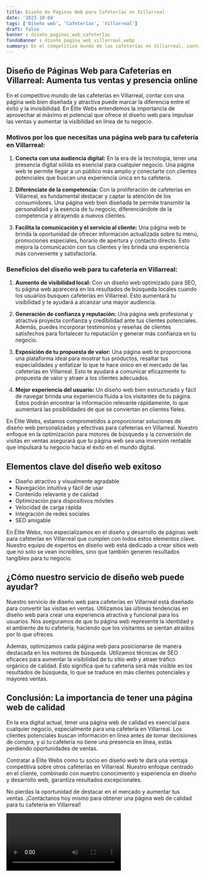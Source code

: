 ```yaml
---
title: Diseño de Páginas Web para Cafeterías en Villarreal
date: '2023-10-04'
tags: ['Diseño web', 'Cafeterías', 'Villarreal']
draft: false
banner : diseño_paginas_web_cafeterías
fondoBanner : diseño_pagina_web_villarreal.webp
summary: En el competitivo mundo de las cafeterías en Villarreal, contar con una página web bien diseñada y atractiva puede marcar la diferencia entre el éxito y la invisibilidad. En Élite Webs entendemos la importancia de aprovechar al máximo el potencial que ofrece el diseño web para impulsar las ventas y aumentar la visibilidad en línea de tu negocio.
---
```


## **Diseño de Páginas Web para Cafeterías en Villarreal: Aumenta tus ventas y presencia online** 

En el competitivo mundo de las cafeterías en Villarreal, contar con una página web bien diseñada y atractiva puede marcar la diferencia entre el éxito y la invisibilidad. En Élite Webs entendemos la importancia de aprovechar al máximo el potencial que ofrece el diseño web para impulsar las ventas y aumentar la visibilidad en línea de tu negocio.

### **Motivos por los que necesitas una página web para tu cafetería en Villarreal:**

1. **Conecta con una audiencia digital:** En la era de la tecnología, tener una presencia digital sólida es esencial para cualquier negocio. Una página web te permite llegar a un público más amplio y conectarte con clientes potenciales que buscan una experiencia única en tu cafetería.

2. **Diferénciate de la competencia:** Con la proliferación de cafeterías en Villarreal, es fundamental destacar y captar la atención de los consumidores. Una página web bien diseñada te permite transmitir la personalidad y la esencia de tu negocio, diferenciándote de la competencia y atrayendo a nuevos clientes.

3. **Facilita la comunicación y el servicio al cliente:** Una página web te brinda la oportunidad de ofrecer información actualizada sobre tu menú, promociones especiales, horario de apertura y contacto directo. Esto mejora la comunicación con tus clientes y les brinda una experiencia más conveniente y satisfactoria.

### **Beneficios del diseño web para tu cafetería en Villarreal:**

1. **Aumento de visibilidad local:** Con un diseño web optimizado para SEO, tu página web aparecerá en los resultados de búsqueda locales cuando los usuarios busquen cafeterías en Villarreal. Esto aumentará tu visibilidad y te ayudará a alcanzar una mayor audiencia.

2. **Generación de confianza y reputación:** Una página web profesional y atractiva proyecta confianza y credibilidad ante tus clientes potenciales. Además, puedes incorporar testimonios y reseñas de clientes satisfechos para fortalecer tu reputación y generar más confianza en tu negocio.

3. **Exposición de tu propuesta de valor:** Una página web te proporciona una plataforma ideal para mostrar tus productos, resaltar tus especialidades y enfatizar lo que te hace único en el mercado de las cafeterías en Villarreal. Esto te ayudará a comunicar eficazmente tu propuesta de valor y atraer a los clientes adecuados.

4. **Mejor experiencia del usuario:** Un diseño web bien estructurado y fácil de navegar brinda una experiencia fluida a los visitantes de tu página. Estos podrán encontrar la información relevante rápidamente, lo que aumentará las posibilidades de que se conviertan en clientes fieles.

En Élite Webs, estamos comprometidos a proporcionar soluciones de diseño web personalizadas y efectivas para cafeterías en Villarreal. Nuestro enfoque en la optimización para motores de búsqueda y la conversión de visitas en ventas asegurará que tu página web sea una inversión rentable que impulsará tu negocio hacia el éxito en el mundo digital.

<GifSeo />

<Cta />

## Elementos clave del diseño web exitoso

- Diseño atractivo y visualmente agradable
- Navegación intuitiva y fácil de usar
- Contenido relevante y de calidad
- Optimización para dispositivos móviles
- Velocidad de carga rápida
- Integración de redes sociales
- SEO amigable

En Élite Webs, nos especializamos en el diseño y desarrollo de páginas web para cafeterías en Villarreal que cumplen con todos estos elementos clave. Nuestro equipo de expertos en diseño web está dedicado a crear sitios web que no solo se vean increíbles, sino que también generen resultados tangibles para tu negocio.

## ¿Cómo nuestro servicio de diseño web puede ayudar?

Nuestro servicio de diseño web para cafeterías en Villarreal está diseñado para convertir las visitas en ventas. Utilizamos las últimas tendencias en diseño web para crear una experiencia atractiva y funcional para los usuarios. Nos aseguramos de que tu página web represente la identidad y el ambiente de tu cafetería, haciendo que los visitantes se sientan atraídos por lo que ofreces.

Además, optimizamos cada página web para posicionarse de manera destacada en los motores de búsqueda. Utilizamos técnicas de SEO eficaces para aumentar la visibilidad de tu sitio web y atraer tráfico orgánico de calidad. Esto significa que tu cafetería será más visible en los resultados de búsqueda, lo que se traduce en más clientes potenciales y mayores ventas.

## Conclusión: La importancia de tener una página web de calidad

En la era digital actual, tener una página web de calidad es esencial para cualquier negocio, especialmente para una cafetería en Villarreal. Los clientes potenciales buscan información en línea antes de tomar decisiones de compra, y si tu cafetería no tiene una presencia en línea, estás perdiendo oportunidades de ventas.

Contratar a Élite Webs como tu socio en diseño web te dará una ventaja competitiva sobre otros cafeterías en Villarreal. Nuestro enfoque centrado en el cliente, combinado con nuestro conocimiento y experiencia en diseño y desarrollo web, garantiza resultados excepcionales.

No pierdas la oportunidad de destacar en el mercado y aumentar tus ventas. ¡Contáctanos hoy mismo para obtener una página web de calidad para tu cafetería en Villarreal!

<Video />

<CtaBot job='Cafeterías' city='Villarreal'/>

<Gmaps query='Villarreal+españa+maps' />
